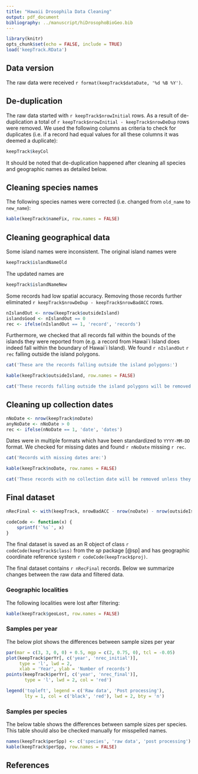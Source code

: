 ```yaml
---
title: "Hawaii Drosophila Data Cleaning"
output: pdf_document
bibliography: ../manuscript/hiDrosophoBioGeo.bib
---
```


```r
library(knitr)
opts_chunk$set(echo = FALSE, include = TRUE)
load('keepTrack.RData')
```

## Data version

The raw data were received `r format(keepTrack$dataDate, '%d %B %Y')`.


## De-duplication

The raw data started with `r keepTrack$nrowInitial` rows. As a result of de-duplication a total of `r keepTrack$nrowInitial - keepTrack$nrowDeDup` rows were removed.  We used the following columns as criteria to check for duplicates (i.e. if a record had equal values for all these columns it was deemed a duplicate):

```r
keepTrack$keyCol
```

It should be noted that de-duplication happened after cleaning all species and geographic names as detailed below.


## Cleaning species names

The following species names were corrected (i.e. changed from `old_name` to `new_name`):

```r
kable(keepTrack$nameFix, row.names = FALSE)
```


## Cleaning geographical data

Some island names were inconsistent.  The original island names were

```r
keepTrack$islandNameOld
```

The updated names are

```r
keepTrack$islandNameNew
```

Some records had low spatial accuracy.  Removing those records further eliminated `r keepTrack$nrowDeDup - keepTrack$nrowBadACC` rows.

```r
nIslandOut <- nrow(keepTrack$outsideIsland)
islandsGood <- nIslandOut == 0
rec <- ifelse(nIslandOut == 1, 'record', 'records')
```


Furthermore, we checked that all records fall within the bounds of the islands they were reported from (e.g. a record from Hawai\`i Island does indeed fall within the boundary of Hawai\`i Island).  We found `r nIslandOut` `r rec` falling outside the island polygons.

```r
cat('These are the records falling outside the island polygons:')
```

```r
kable(keepTrack$outsideIsland, row.names = FALSE)
```

```r
cat('These records falling outside the island polygons will be removed unless they can be corrected.')
```


## Cleaning up collection dates

```r
nNoDate <- nrow(keepTrack$noDate)
anyNoDate <- nNoDate > 0
rec <- ifelse(nNoDate == 1, 'date', 'dates')
```

Dates were in multiple formats which have been standardized to `YYYY-MM-DD` format.  We checked for missing dates and found `r nNoDate` missing `r rec`.

```r
cat('Records with missing dates are:')
```

```r
kable(keepTrack$noDate, row.names = FALSE)
```

```r
cat('These records with no collection date will be removed unless they can be corrected.')
```

## Final dataset

```r
nRecFinal <- with(keepTrack, nrowBadACC - nrow(noDate) - nrow(outsideIsland))

codeCode <- function(x) {
    sprintf('`%s`', x)
}
```

The final dataset is saved as an R object of class `r codeCode(keepTrack$class)` from the *sp* package [@sp] and has geographic coordinate reference system `r codeCode(keepTrack$proj)`.

The final dataset contains `r nRecFinal` records.  Below we summarize changes between the raw data and filtered data.

### Geographic localities

The following localities were lost after filtering:

```r
kable(keepTrack$geoLost, row.names = FALSE)
```


### Samples per year

The below plot shows the differences between sample sizes per year

```r
par(mar = c(3, 3, 0, 0) + 0.5, mgp = c(2, 0.75, 0), tcl = -0.05)
plot(keepTrack$perYr[, c('year', 'nrec_initial')], 
     type = 'l', lwd = 2, 
     xlab = 'Year', ylab = 'Number of records')
points(keepTrack$perYr[, c('year', 'nrec_final')], 
       type = 'l', lwd = 2, col = 'red')

legend('topleft', legend = c('Raw data', 'Post processing'), 
       lty = 1, col = c('black', 'red'), lwd = 2, bty = 'n')
```


### Samples per species

The below table shows the differences between sample sizes per species. This table should also be checked manually for misspelled names.

```r
names(keepTrack$perSpp) <- c('species', 'raw data', 'post processing')
kable(keepTrack$perSpp, row.names = FALSE)
```


## References
